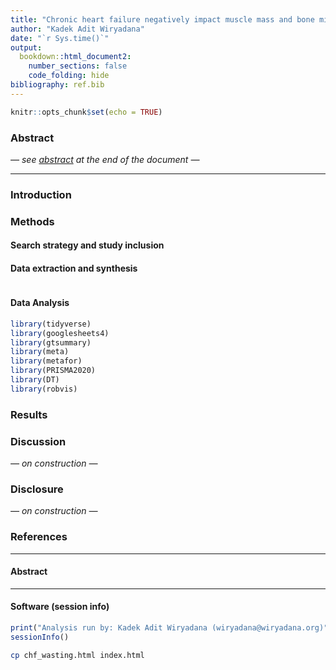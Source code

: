 ```yaml
---
title: "Chronic heart failure negatively impact muscle mass and bone mineral density: a wasting issue beyond the current spotlight"
author: "Kadek Adit Wiryadana"
date: "`r Sys.time()`"
output: 
  bookdown::html_document2:
    number_sections: false
    code_folding: hide
bibliography: ref.bib
---
```


```r
knitr::opts_chunk$set(echo = TRUE)
```

### Abstract
*--- see [abstract](#abs) at the end of the document ---*

---

### Introduction

### Methods

#### Search strategy and study inclusion

#### Data extraction and synthesis

```r

```


#### Data Analysis
```r
library(tidyverse)
library(googlesheets4)
library(gtsummary)
library(meta)
library(metafor)
library(PRISMA2020)
library(DT)
library(robvis)
```

### Results

### Discussion
*--- on construction ---*

### Disclosure
*--- on construction ---*

### References
<div id="refs"></div>

---

#### Abstract {#abs}

---

#### Software (session info)
```r
print("Analysis run by: Kadek Adit Wiryadana (wiryadana@wiryadana.org)")
sessionInfo()
```

```bash
cp chf_wasting.html index.html
```

